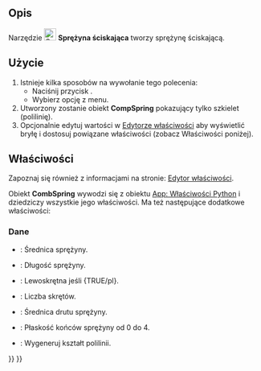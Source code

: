 <languages/>

{{Docnav/pl
|[[Curves_SegmentSurface/pl|Podziel powierzchnię]]
|[[Curves_ReflectLines/pl|Linie odbicia]]
|[[Curves_Workbench/pl|środowisko pracy Krzywe]]
|IconL=Curves_SegmentSurface.svg
|IconR=Curves_ReflectLines.svg
|IconC=Curves_workbench_icon.svg
}}

{{GuiCommand/pl
|Name=Curves CompressionSpring
|Name/pl=Krzywe: Sprężyna ściskająca
|MenuLocation=Surfaces → Compression Spring
|Workbenches=[[Curves_Workbench/pl|Krzywe]]
}}

<span id="Description"></span>
==Opis==

Narzędzie [[Image:Curves_CompressionSpring.svg|24px]] '''Sprężyna ściskająca''' tworzy sprężynę ściskającą.

<span id="Usage"></span>
==Użycie==

# Istnieje kilka sposobów na wywołanie tego polecenia:
#* Naciśnij przycisk {{Button|[[Image:Curves_CompressionSpring.svg|16px]] [[Curves_CompressionSpring|Compression Spring]]}}.
#* Wybierz opcję {{MenuCommand|Surfaces → [[Image:Curves_CompressionSpring.svg|16px]] Compression Spring}} z menu.
# Utworzony zostanie obiekt '''CompSpring''' pokazujący tylko szkielet (polilinię).
# Opcjonalnie edytuj wartości w [[Property_editor/pl|Edytorze właściwości]] aby wyświetlić bryłę i dostosuj powiązane właściwości (zobacz Właściwości poniżej).

<span id="Properties"></span>
==Właściwości==

Zapoznaj się również z informacjami na stronie: [[Property_editor/pl|Edytor właściwości]].

<div class="mw-translate-fuzzy">
Obiekt '''CombSpring''' wywodzi się z obiektu [[App_FeaturePython/pl|App: Właściwości Python]] i dziedziczy wszystkie jego właściwości.  Ma też następujące dodatkowe właściwości:
</div>

<span id="Data"></span>
===Dane===

{{TitleProperty|Comp Spring}}

* {{PropertyData|Diameter|Float}}: Średnica sprężyny.
* {{PropertyData|Length|Float}}: Długość sprężyny.
* {{PropertyData|Reverse Helix|Bool}}: Lewoskrętna jeśli {TRUE/pl}.
* {{PropertyData|Turns|Integer}}: Liczba skrętów.
* {{PropertyData|Wire Diameter|Float}}: Średnica drutu sprężyny.

{{TitleProperty|Setting}}

* {{PropertyData|Flatness|Integer}}: Płaskość końców sprężyny od 0 do 4.
* {{PropertyData|Wire Output|Bool}}: Wygeneruj kształt polilinii.


{{Docnav/pl
|[[Curves_SegmentSurface/pl|Podziel powierzchnię]]
|[[Curves_ReflectLines/pl|Linie odbicia]]
|[[Curves_Workbench/pl|środowisko pracy Krzywe]]
|IconL=Curves_SegmentSurface.svg
|IconR=Curves_ReflectLines.svg
|IconC=Curves_workbench_icon.svg
}}

{{Curves Tools navi{{#translation:}}}}
{{Userdocnavi{{#translation:}}}}